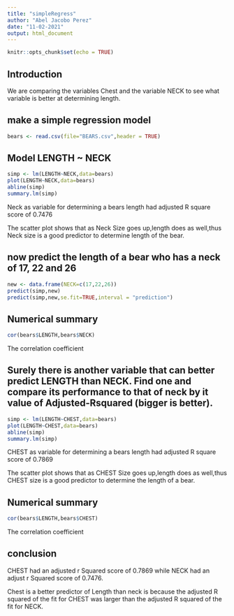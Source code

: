 ```yaml
---
title: "simpleRegress"
author: "Abel Jacobo Perez"
date: "11-02-2021"
output: html_document
---
```


```r
knitr::opts_chunk$set(echo = TRUE)
```

## Introduction

We are comparing the variables Chest and the variable NECK to see what variable is better at determining length.



## make a simple regression model

```r
bears <- read.csv(file="BEARS.csv",header = TRUE)
```

## Model LENGTH ~ NECK  


```r
simp <- lm(LENGTH~NECK,data=bears)
plot(LENGTH~NECK,data=bears)
abline(simp)
summary.lm(simp)
```

Neck as variable for determining a bears length had adjusted R square score of 0.7476

The scatter plot shows that as Neck Size goes up,length does as well,thus Neck size is a good predictor to determine length of the bear.

## now predict the length of a bear who has a neck of 17, 22 and 26


```r
new <- data.frame(NECK=c(17,22,26))
predict(simp,new)
predict(simp,new,se.fit=TRUE,interval = "prediction")
```
## Numerical summary



```r
cor(bears$LENGTH,bears$NECK)
```
The correlation coefficient 

## Surely there is another variable that can better predict LENGTH than NECK. Find one and compare its performance to that of neck by it value of Adjusted-Rsquared (bigger is better).

```r
simp <- lm(LENGTH~CHEST,data=bears)
plot(LENGTH~CHEST,data=bears)
abline(simp)
summary.lm(simp)
```
CHEST as variable for determining a bears length had adjusted R square score of 0.7869

The scatter plot shows that as CHEST Size goes up,length does as well,thus CHEST size is a good predictor to determine the length of a bear.

## Numerical summary



```r
cor(bears$LENGTH,bears$CHEST)
```
 The correlation coefficient 
 
## conclusion 

CHEST had an adjusted r Squared score of 0.7869 while NECK had an adjust r Squared score of 0.7476.


Chest is a better predictor of Length than neck is because the adjusted R squared of the fit for CHEST was larger than the adjusted R squared  of the fit for NECK.
